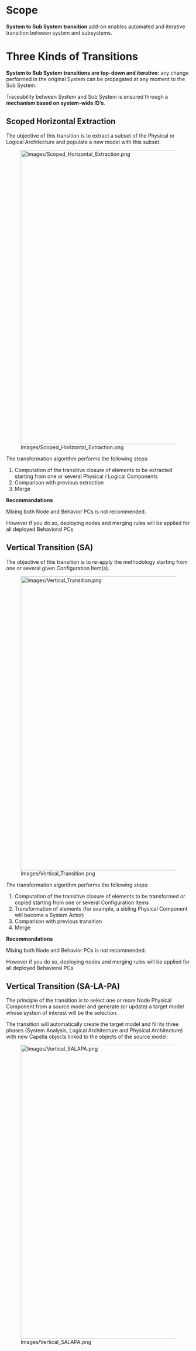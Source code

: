<!--
  Copyright (c) 2006, 2015 THALES GLOBAL SERVICES.
  All rights reserved. This program and the accompanying materials
  are made available under the terms of the Eclipse Public License v1.0
  which accompanies this distribution, and is available at
  http://www.eclipse.org/legal/epl-v10.html

  Contributors:
       Thales - initial API and implementation
-->

= Scope = 

'''System to Sub System transition''' add-on enables automated and iterative transition between system and subsystems.

= Three Kinds of Transitions =

'''System to Sub System transitions are top-down and iterative:''' any change performed in the original System can be propagated at any moment to the Sub System.

Traceability between System and Sub System is ensured through a '''mechanism based on system-wide ID&rsquo;s'''.

== Scoped Horizontal Extraction ==

The objective of this transition is to extract a subset of the Physical or Logical Architecture and populate a new model with this subset.

[[Image:Images/Scoped_Horizontal_Extraction.png|800px]]

The transformation algorithm performs the following steps:

# Computation of the transitive closure of elements to be extracted starting from one or several Physical / Logical Components
# Comparison with previous extraction
# Merge

'''Recommandations'''

Mixing both Node and Behavior PCs is not recommended.

However if you do so, deploying nodes and merging rules will be applied for all deployed Behavioral PCs

== Vertical Transition (SA) ==

The objective of this transition is to re-apply the methodology starting from one or several given Configuration Item(s). 

[[Image:Images/Vertical_Transition.png|800px]]

The transformation algorithm performs the following steps:

# Computation of the transitive closure of elements to be transformed or copied starting from one or several Configuration Items
# Transformation of elements (for example, a sibling Physical Component will become a System Actor)
# Comparison with previous transition
# Merge

'''Recommandations'''

Mixing both Node and Behavior PCs is not recommended.

However if you do so, deploying nodes and merging rules will be applied for all deployed Behavioral PCs

== Vertical Transition (SA-LA-PA) ==

The principle of the transition is to select one or more Node Physical Component from a source model and generate (or update) a target model whose system of interest will be the selection.

The transition will automatically create the target model and fill its three phases (System Analysis, Logical Architecture and Physical Architecture) with new Capella objects linked to the objects of the source model:

[[Image:Images/Vertical_SALAPA.png|800px]]
